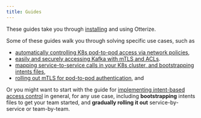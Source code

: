 ```yaml
---
title: Guides
---
```


These guides take you through [installing](/documentation/4-guides/1-k8s-installation.mdx) and using Otterize.

Some of these guides walk you through solving specific use cases,
such as
- [automatically controlling K8s pod-to-pod access via network policies](/documentation/4-guides/2-k8s-ibac-via-network-policies.mdx),
- [easily and securely accessing Kafka with mTLS and ACLs](/documentation/4-guides/3-ibac-for-k8s-kafka/README.mdx).
- [mapping service-to-service calls in your K8s cluster, and bootstrapping intents files](/documentation/4-guides/4-k8s-mapping-pod-to-pod-calls.mdx),
- [rolling out mTLS for pod-to-pod authentication](/documentation/4-guides/5-k8s-mtls.mdx), and

Or you might want to start with the guide for [implementing intent-based access control](/documentation/4-guides/6-implementing-ibac.mdx) in general,
for any use case, including **bootstrapping** intents files to get your team started,
and **gradually rolling it out** service-by-service or team-by-team.



<DocCardList items={useCurrentSidebarCategory().items}/>